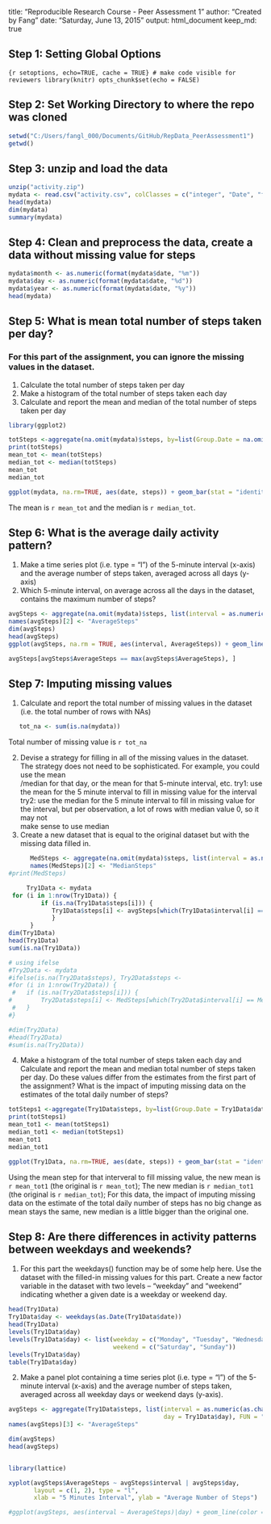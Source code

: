 
title: "Reproducible Research Course - Peer Assessment 1"
author: "Created by Fang"
date: "Saturday, June 13, 2015"
output: html_document
keep_md: true


## Step 1: Setting Global Options

```{r setoptions, echo=TRUE, cache = TRUE} # make code visible for reviewers
library(knitr)
opts_chunk$set(echo = FALSE)
```

## Step 2: Set Working Directory to where the repo was cloned 

```r
setwd("C:/Users/fangl_000/Documents/GitHub/RepData_PeerAssessment1")
getwd()
```

## Step 3: unzip and load the data

```r
unzip("activity.zip")
mydata <- read.csv("activity.csv", colClasses = c("integer", "Date", "factor"))
head(mydata)
dim(mydata)
summary(mydata)
```

## Step 4: Clean and preprocess the data, create a data without missing value for steps
```r
mydata$month <- as.numeric(format(mydata$date, "%m"))
mydata$day <- as.numeric(format(mydata$date, "%d"))
mydata$year <- as.numeric(format(mydata$date, "%y"))
head(mydata)
```

## Step 5: What is mean total number of steps taken per day?
### For this part of the assignment, you can ignore the missing values in the dataset.
  1. Calculate the total number of steps taken per day
  2. Make a histogram of the total number of steps taken each day
  3. Calculate and report the mean and median of the total number of steps taken per day

```r
library(ggplot2)

totSteps <-aggregate(na.omit(mydata)$steps, by=list(Group.Date = na.omit(mydata)$date), FUN=sum)$x
print(totSteps)
mean_tot <- mean(totSteps)
median_tot <- median(totSteps)
mean_tot
median_tot

ggplot(mydata, na.rm=TRUE, aes(date, steps)) + geom_bar(stat = "identity", colour = "green", fill = "green", width = 0.6) + facet_grid(. ~ month, scales = "free") + labs(title = "Total Number of Steps Per-Day", x = "Date", y = "Total number of steps")
```

The mean is `r mean_tot` and the median is `r median_tot`.


## Step 6: What is the average daily activity pattern?
   1. Make a time series plot (i.e. type = "l") of the 5-minute interval (x-axis) and the average number of steps taken, averaged across all days (y-axis)
   2. Which 5-minute interval, on average across all the days in the dataset, contains the maximum number of steps?
   
```r
avgSteps <- aggregate(na.omit(mydata)$steps, list(interval = as.numeric(as.character(na.omit(mydata)$interval))), FUN = "mean")
names(avgSteps)[2] <- "AverageSteps"
dim(avgSteps)
head(avgSteps)
ggplot(avgSteps, na.rm = TRUE, aes(interval, AverageSteps)) + geom_line(color = "purple", size = 0.6) + labs(title = "Time Series Plot of 5-minute Intervals", x = "5-minute intervals", y = "Average Number of Steps Taken All Days")
```

```r
avgSteps[avgSteps$AverageSteps == max(avgSteps$AverageSteps), ]
```

## Step 7: Imputing missing values
   1. Calculate and report the total number of missing values in the dataset (i.e. the total number of rows with NAs)
   
```r
   tot_na <- sum(is.na(mydata))
```
Total number of missing value is `r tot_na` 

   2. Devise a strategy for filling in all of the missing values in the dataset. The strategy does not need to be sophisticated. For example, you could use the mean   
      /median for that day, or the mean for that 5-minute interval, etc.
      try1: use the mean for the 5 minute interval to fill in missing value for the interval
      try2: use the median for the 5 minute interval to fill in missing value for the interval, but per observation, a lot of rows with median value 0, so it may not    
      make sense to use median
   3. Create a new dataset that is equal to the original dataset but with the missing data filled in.
```r
      MedSteps <- aggregate(na.omit(mydata)$steps, list(interval = as.numeric(as.character(na.omit(mydata)$interval))), FUN = "median")
      names(MedSteps)[2] <- "MedianSteps"
#print(MedSteps)
```

```r
     Try1Data <- mydata
 for (i in 1:nrow(Try1Data)) {
         if (is.na(Try1Data$steps[i])) {
            Try1Data$steps[i] <- avgSteps[which(Try1Data$interval[i] == avgSteps$interval), ]$AverageSteps
            }
      }
dim(Try1Data)
head(Try1Data)
sum(is.na(Try1Data))

# using ifelse
#Try2Data <- mydata
#ifelse(is.na(Try2Data$steps), Try2Data$steps <-
#for (i in 1:nrow(Try2Data)) {
 #   if (is.na(Try2Data$steps[i])) {
#        Try2Data$steps[i] <- MedSteps[which(Try2Data$interval[i] == MedSteps$interval), ]$MedianSteps
 #   }
#}

#dim(Try2Data)
#head(Try2Data)
#sum(is.na(Try2Data))
```
   4. Make a histogram of the total number of steps taken each day and Calculate and report the mean and median total number of steps taken per day. Do these values differ from the estimates from the first part of the assignment? What is the impact of imputing missing data on the estimates of the total daily number of steps?

```r
totSteps1 <-aggregate(Try1Data$steps, by=list(Group.Date = Try1Data$date), FUN=sum)$x
print(totSteps1)
mean_tot1 <- mean(totSteps1)
median_tot1 <- median(totSteps1)
mean_tot1
median_tot1

ggplot(Try1Data, na.rm=TRUE, aes(date, steps)) + geom_bar(stat = "identity", colour = "red", fill = "red", width = 0.6) + facet_grid(. ~ month, scales = "free") + labs(title = "Total Number of Steps Per-Day", x = "Date", y = "Total number of steps")
```

Using the mean step for that interveral to fill missing value, the new mean is `r mean_tot1` (the original is `r mean_tot`);
The new median is `r median_tot1` (the original is `r median_tot`);
For this data, the impact of imputing missing data on the estimate of the total daily number of steps has no big change as mean stays the same, new median is a little bigger than the original one.


## Step 8: Are there differences in activity patterns between weekdays and weekends?
   1. For this part the weekdays() function may be of some help here. Use the dataset with the filled-in missing values for this part.
      Create a new factor variable in the dataset with two levels -- "weekday" and "weekend" indicating whether a given date is a weekday or 
      weekend day.
      
```r
head(Try1Data)
Try1Data$day <- weekdays(as.Date(Try1Data$date))
head(Try1Data)
levels(Try1Data$day)
levels(Try1Data$day) <- list(weekday = c("Monday", "Tuesday", "Wednesday", "Thursday", "Friday"),
                             weekend = c("Saturday", "Sunday"))
levels(Try1Data$day)
table(Try1Data$day)
```
   2. Make a panel plot containing a time series plot (i.e. type = "l") of the 5-minute interval (x-axis) and the average number of steps taken, averaged across all weekday days or weekend days (y-axis). 

```r
avgSteps <- aggregate(Try1Data$steps, list(interval = as.numeric(as.character(Try1Data$interval)), 
                                           day = Try1Data$day), FUN = "mean")
names(avgSteps)[3] <- "AverageSteps"

dim(avgSteps)
head(avgSteps)


library(lattice)

xyplot(avgSteps$AverageSteps ~ avgSteps$interval | avgSteps$day, 
       layout = c(1, 2), type = "l", 
       xlab = "5 Minutes Interval", ylab = "Average Number of Steps")

#ggplot(avgSteps, aes(interval ~ AverageSteps)|day) + geom_line(color = "purple", size = 0.6) + labs(title = "Time Series Plot of 5-minute Intervals", layout = c(1, 2), x = "5-minute intervals", y = "Average Number of Steps Taken All Days")
```



